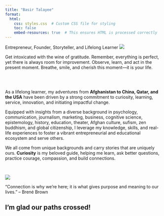 ```yaml
---
title: "Basir Talayee"
format:
  html:
    css: styles.css  # Custom CSS file for styling
    toc: false
    embed-resources: true  # This ensures HTML is processed correctly
---
```


Entrepreneur, Founder, Storyteller, and Lifelong Learner ![](images/20240607_reunion_djt_1220.jpg)

::: red-background
Get intoxicated with the wine of gratitude. Remember, everything is perfect, yet there is always room for improvement. Observe, learn, and act in the present moment. Breathe, smile, and cherish this moment—it is your life.
:::

\
\

As a lifelong learner, my adventures from **Afghanistan to China, Qatar, and the USA** have been driven by a strong commitment to curiosity, learning, service, innovation, and initiating impactful change.

Equipped with insights from a diverse background in psychology, communication, journalism, marketing, business, cognitive science, epistemology, history, education, theater, Afghan culture, sufism, zen buddhism, and global citizenship, I leverage my knowledge, skills, and real-life experiences to foster a vibrant entrepreneurial and educational ecosystem and serve others.

We all come from unique backgrounds and carry stories that are uniquely ours. **Curiosity** is my beloved guide, helping me learn, ask better questions, practice courage, compassion, and build connections.

\

![](images/20240607_reunion_djt_1330.jpg)

::: red-background
“Connection is why we're here; it is what gives purpose and meaning to our lives.” – Brené Brown
:::

## **I'm glad our paths crossed!**
